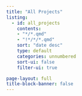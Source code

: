 ```yaml
---
title: "All Projects"
listing:
  - id: all_projects
    contents:   
    - "*/*.qmd"
    - "!*/*/*.qmd"
    sort: "date desc"
    type: default
    categories: unnumbered
    sort-ui: false
    filter-ui: true

page-layout: full
title-block-banner: false
---
```


